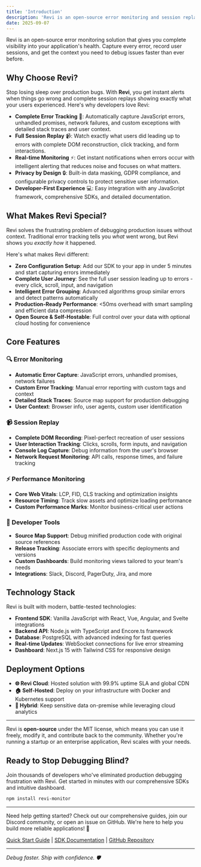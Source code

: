 ```yaml
---
title: 'Introduction'
description: 'Revi is an open-source error monitoring and session replay platform that helps developers debug production issues faster. Capture every error, record user sessions, and get the context you need to fix problems before they impact your users.'
date: 2025-09-07
---
```


Revi is an open-source error monitoring solution that gives you complete visibility into your application's health. Capture every error, record user sessions, and get the context you need to debug issues faster than ever before.

## Why Choose Revi?

Stop losing sleep over production bugs. With **Revi**, you get instant alerts when things go wrong and complete session replays showing exactly what your users experienced. Here's why developers love Revi:

- **Complete Error Tracking** 🚨: Automatically capture JavaScript errors, unhandled promises, network failures, and custom exceptions with detailed stack traces and user context.
- **Full Session Replay** 📹: Watch exactly what users did leading up to errors with complete DOM reconstruction, click tracking, and form interactions.
- **Real-time Monitoring** ⚡: Get instant notifications when errors occur with intelligent alerting that reduces noise and focuses on what matters.
- **Privacy by Design** 🔒: Built-in data masking, GDPR compliance, and configurable privacy controls to protect sensitive user information.
- **Developer-First Experience** 💻: Easy integration with any JavaScript framework, comprehensive SDKs, and detailed documentation.

## What Makes Revi Special?

Revi solves the frustrating problem of debugging production issues without context. Traditional error tracking tells you *what* went wrong, but Revi shows you *exactly how* it happened.

Here's what makes Revi different:

- **Zero Configuration Setup**: Add our SDK to your app in under 5 minutes and start capturing errors immediately
- **Complete User Journey**: See the full user session leading up to errors - every click, scroll, input, and navigation
- **Intelligent Error Grouping**: Advanced algorithms group similar errors and detect patterns automatically
- **Production-Ready Performance**: &lt;50ms overhead with smart sampling and efficient data compression
- **Open Source & Self-Hostable**: Full control over your data with optional cloud hosting for convenience

## Core Features

### 🔍 Error Monitoring
- **Automatic Error Capture**: JavaScript errors, unhandled promises, network failures
- **Custom Error Tracking**: Manual error reporting with custom tags and context
- **Detailed Stack Traces**: Source map support for production debugging
- **User Context**: Browser info, user agents, custom user identification

### 📹 Session Replay
- **Complete DOM Recording**: Pixel-perfect recreation of user sessions
- **User Interaction Tracking**: Clicks, scrolls, form inputs, and navigation
- **Console Log Capture**: Debug information from the user's browser
- **Network Request Monitoring**: API calls, response times, and failure tracking

### ⚡ Performance Monitoring
- **Core Web Vitals**: LCP, FID, CLS tracking and optimization insights
- **Resource Timing**: Track slow assets and optimize loading performance
- **Custom Performance Marks**: Monitor business-critical user actions

### 🔧 Developer Tools
- **Source Map Support**: Debug minified production code with original source references
- **Release Tracking**: Associate errors with specific deployments and versions
- **Custom Dashboards**: Build monitoring views tailored to your team's needs
- **Integrations**: Slack, Discord, PagerDuty, Jira, and more

## Technology Stack

Revi is built with modern, battle-tested technologies:

- **Frontend SDK**: Vanilla JavaScript with React, Vue, Angular, and Svelte integrations
- **Backend API**: Node.js with TypeScript and Encore.ts framework
- **Database**: PostgreSQL with advanced indexing for fast queries
- **Real-time Updates**: WebSocket connections for live error streaming
- **Dashboard**: Next.js 15 with Tailwind CSS for responsive design

## Deployment Options

- **🌐 Revi Cloud**: Hosted solution with 99.9% uptime SLA and global CDN
- **🏠 Self-Hosted**: Deploy on your infrastructure with Docker and Kubernetes support
- **🔧 Hybrid**: Keep sensitive data on-premise while leveraging cloud analytics

---

Revi is **open-source** under the MIT license, which means you can use it freely, modify it, and contribute back to the community. Whether you're running a startup or an enterprise application, Revi scales with your needs.

## Ready to Stop Debugging Blind?

Join thousands of developers who've eliminated production debugging frustration with Revi. Get started in minutes with our comprehensive SDKs and intuitive dashboard.

```bash
npm install revi-monitor
```

---

Need help getting started? Check out our comprehensive guides, join our Discord community, or open an issue on GitHub. We're here to help you build more reliable applications! 🚀

[Quick Start Guide](/docs/getting-started/quick-start) | [SDK Documentation](/docs/sdk) | [GitHub Repository](https://github.com/Tobbiloba/Revi)

---

_Debug faster. Ship with confidence. 🛡️_
